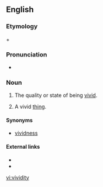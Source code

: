 ==English==

===Etymology===
{{term|vivid|lang=en}} + {{term|-ity|lang=en}}

===Pronunciation===
* {{a|UK}} {{IPA|/vɪˈvɪdɪti/}}

===Noun===
{{en-noun|vividities|-}}

# {{context|uncountable|rare|lang=en}} The quality or state of being [[vivid]].
# {{context|countable|lang=en}} A vivid [[thing]].

====Synonyms====
* {{sense|quality}} [[vividness]] {{qualifier|uncountable}}

====External links====
* {{R:Webster 1913}}
* {{R:Century 1911}}

[[vi:vividity]]